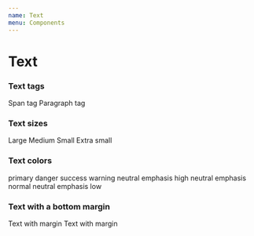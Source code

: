```yaml
---
name: Text
menu: Components
---
```




# Text

<Props of={Text} />


### Text tags

<Playground>
  <Text as="span">Span tag</Text>
  <Text as="p">Paragraph tag</Text>
</Playground>


### Text sizes

<Playground>
  <Text sizing="l">Large</Text>
  <Text sizing="m">Medium</Text>
  <Text sizing="s">Small</Text>
  <Text sizing="xs">Extra small</Text>
</Playground>


### Text colors

<Playground>
  <Text color="primary">primary</Text>
  <Text color="danger">danger</Text>
  <Text color="success">success</Text>
  <Text color="warning">warning</Text>
  <Text color="neutral" emphasis="high">neutral emphasis high</Text>
  <Text color="neutral" emphasis="normal">neutral emphasis normal</Text>
  <Text color="neutral" emphasis="low">neutral emphasis low</Text>

</Playground>


### Text with a bottom margin

<Playground>
  <Text marginBottom={true}>Text with margin</Text>
  <Text marginBottom={true}>Text with margin</Text>
</Playground>